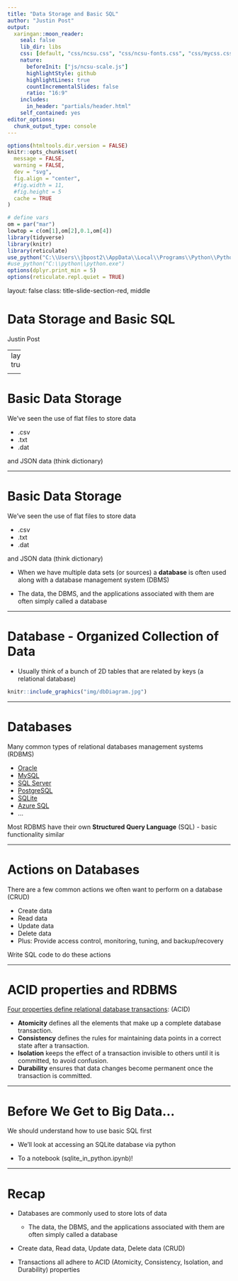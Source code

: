 ```yaml
---
title: "Data Storage and Basic SQL"
author: "Justin Post"
output:
  xaringan::moon_reader:
    seal: false
    lib_dir: libs
    css: [default, "css/ncsu.css", "css/ncsu-fonts.css", "css/mycss.css"]
    nature:
      beforeInit: ["js/ncsu-scale.js"]
      highlightStyle: github
      highlightLines: true
      countIncrementalSlides: false
      ratio: "16:9"
    includes:
      in_header: "partials/header.html"
    self_contained: yes
editor_options: 
  chunk_output_type: console
---
```



```r
options(htmltools.dir.version = FALSE)
knitr::opts_chunk$set(
  message = FALSE,
  warning = FALSE,
  dev = "svg",
  fig.align = "center",
  #fig.width = 11,
  #fig.height = 5
  cache = TRUE
)

# define vars
om = par("mar")
lowtop = c(om[1],om[2],0.1,om[4])
library(tidyverse)
library(knitr)
library(reticulate)
use_python("C:\\Users\\jbpost2\\AppData\\Local\\Programs\\Python\\Python310\\python.exe")
#use_python("C:\\python\\python.exe")
options(dplyr.print_min = 5)
options(reticulate.repl.quiet = TRUE)
```


layout: false
class: title-slide-section-red, middle

# Data Storage and Basic SQL
Justin Post 

---
layout: true

<div class="my-footer"><img src="img/logo.png" style="height: 60px;"/></div> 


---

# Basic Data Storage

We've seen the use of flat files to store data

- .csv
- .txt
- .dat

and JSON data (think dictionary) 


---

# Basic Data Storage

We've seen the use of flat files to store data

- .csv
- .txt
- .dat

and JSON data (think dictionary) 

- When we have multiple data sets (or sources) a **database** is often used along with a database management system (DBMS)

- The data, the DBMS, and the applications associated with them are often simply called a database

<!--Database software is used to create, edit, and maintain database files and records, enabling easier file and record creation, data entry, data editing, updating, and reporting. The software also handles data storage, backup and reporting, multi-access control, and security. Strong database security is especially important today, as data theft becomes more frequent. Database software is sometimes also referred to as a “database management system” (DBMS).-->


---

# Database - Organized Collection of Data  

- Usually think of a bunch of 2D tables that are related by keys (a relational database)

```r
knitr::include_graphics("img/dbDiagram.jpg")
```


---

# Databases

Many common types of relational databases management systems (RDBMS)

- [Oracle](https://docs.oracle.com/cd/E11882_01/server.112/e40540/intro.htm#CNCPT001)
- [MySQL](https://dev.mysql.com/doc/)
- [SQL Server](https://docs.microsoft.com/en-us/sql/relational-databases/databases/databases?view=sql-server-ver15)
- [PostgreSQL](https://www.postgresql.org/about/)
- [SQLite](https://www.sqlite.org/index.html)
- [Azure SQL](https://docs.microsoft.com/en-us/azure/azure-sql/)
- ...

Most RDBMS have their own **Structured Query Language** (SQL) - basic functionality similar 


---

# Actions on Databases

There are a few common actions we often want to perform on a database (CRUD)

- Create data
- Read data
- Update data
- Delete data
- Plus: Provide access control, monitoring, tuning, and backup/recovery

Write SQL code to do these actions


---

# ACID properties and RDBMS

[Four properties define relational database transactions](https://www.oracle.com/database/what-is-a-relational-database/): (ACID)

- **Atomicity** defines all the elements that make up a complete database transaction.
- **Consistency** defines the rules for maintaining data points in a correct state after a transaction.
- **Isolation** keeps the effect of a transaction invisible to others until it is committed, to avoid confusion.
- **Durability** ensures that data changes become permanent once the transaction is committed.


---

# Before We Get to Big Data...

We should understand how to use basic SQL first

- We'll look at accessing an SQLite database via python

- To a notebook (sqlite_in_python.ipynb)!


---

# Recap

- Databases are commonly used to store lots of data

    + The data, the DBMS, and the applications associated with them are often simply called a database
    
- Create data, Read data, Update data, Delete data (CRUD)

- Transactions all adhere to ACID (Atomicity, Consistency, Isolation, and Durability) properties




